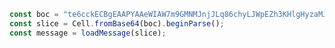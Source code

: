 ```typescript
const boc = "te6cckECBgEAAPYAAeWIAW7m9GMNMJnjJLq86chyLJWpEZh3KHlgHyzaMJzYP4z8A5tLO3P////rPqB8UAAA..."; // truncated example
const slice = Cell.fromBase64(boc).beginParse();
const message = loadMessage(slice);
```
